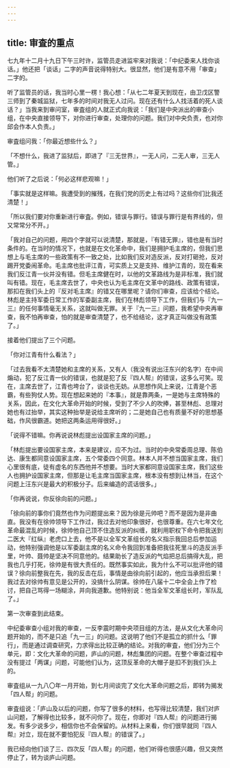 ```yaml
---
---
---
```

title: 审査的重点
---




七九年十二月十九日下午三时许，监管员走进监牢来对我说：「中纪委来人找你谈话。」他还把「谈话」二字的声音说得特别大。很显然，他们是有意不用「审查」二字的。

听了监管员的话，我当时心里一楞！我心想：「从七二年夏天到现在，由卫戊区警三师到了秦城监狱，七年多的时间对我无人过问。现在还有什么人找活着的死人谈话？」当我来到审问室，审査组的人就正式向我说：「我们是中央派出的审查小组，在中央直接领导下，对你进行审查，处理你的问题。我们对中央负责，也对你邱会作本人负责。」

审査组问我：「你最近想些什么？」

「不想什么，我进了监狱后，即进了『三无世界』，一无人问，二无人审，三无人管。」

他们听了之后说：「何必这样悲观嘛！」

「事实就是这样嘛。我遭受到的摧残，在我们党的历史上有过吗？这些你们比我还清楚！」

「所以我们要对你重新进行审査。例如，错误与罪行。错误与罪行是有界线的，但又常常分不开。」

「我对自己的问题，用四个字就可以说清楚，那就是，『有错无罪』，错也是有当时条件的。在当时的情况下，也就是在文化革命中，我们是拥护毛主席的，但我们思想上与毛主席的一些政策有不一致之处，比如我们反对造反派，反对打砸抢，反对踢开党委闹革命。毛主席也批评江青，可实质上又是支持、维护江青的，现在看来我们反江青一伙并没有错。但毛主席健在时，以他的文革路线为是非标准，我们就叫有错。现在，毛主席去世了，中央也认为毛主席在文革中的路线、政策有错误，那扣在我们头上的『反对毛主席』的错又在哪里呢？请你们审查，应该给个结论。林彪是主持军委日常工作的军委副主席，我们在林彪领导下工作，但我们与『九一三』的任何事情毫无关系，这就叫做无罪。关于『九一三』问题，我希望中央再审查，我不怕再审查，怕的就是审查清楚了，也不给结论，这才真正叫做没有政策了。」

接着他们提出了三个问题。

「你对江青有什么看法？」

「过去我看不太清楚她和主席的关系，又有人（我没有说出汪东兴的名字）在中间煽动，犯了反江青一伙的错误，也就是犯了反『四人帮』的错误，这多么可笑。现在，主席去世了，江青也垮台了，谈谈也无妨。从思想作风上来说，江青是个恶霸，有些狗仗人势。现在想起来她的『本事』，就是靠两条，一是她与主席特殊的关系，因此，在文化大革命开始的时候，受到了不少人的吹捧，甚至林彪、总理对她也有过抬举，其实这种抬举是说给主席听的；二是她自己也有质量不好的思想基础，作风很霸道。她把这两条运用得很好。」

「说得不错嘛。你再说说林彪提出设国家主席的问题。」

「林彪提出要设国家主席，本来是建议，应不为过。当时的中央常委周总理、陈伯达、康生都同意设国家主席，五个常委四个同意。林本人并不想当国家主席，我们心里很有底，徒有虚名的东西他并不想要。当时大家都同意设国家主席，我们这些人也拥护设国家主席，但那是让毛主席当国家主席，根本没有想到让林当，在这个问题上汪东兴是最大的积极分子。后来编造的谎话很多。」

「你再说说，你反徐向前的问题。」

「徐向前的事你们竟然也作为问题提出来？因为徐是元帅吧？而不是因为是非曲直。我没有在徐帅领导下工作过，我过去对他印象很好，也很尊重。在六七年文化革命最混乱的时候，徐帅他自己顶不住造反派的纠缠，就利用职权下命令把我送到二医大『红纵』老虎口上去，他不是以全军文革组长的名义指示我回总后参加运动，他特别强调他是以军委副主席的名义命令我回到准备把我往死里斗的造反派手里，叶帅、聂帅是坚决不同意他的。结果助长了造反派的气焰把总后搞得大乱，把我也几乎打死，徐帅是有很大责任的。既然事实如此，我为什么不可以批评他的错误？徐向前整我在先，我的反击在后，事情是由徐向前引起的，他应当承担后果！我过去对徐帅有意见是公开的，没搞什么阴谋。徐帅在八届十二中全会上作了检讨，把自己骂得一场糊涂，并向我道歉。他特别说：他当全军文革组长时，军队乱了。」

第一次审查到此结束。

中纪委审查小组对我的审查，一反李震时期中央项目组的方法，是从文化大革命问题开始的，而不是只追「九一三」的问题。这说明了他们不是孤立的抓什么「罪行」，而是通过调查研究，力求得出比较正确的结论。对我的审査，他们分为三个单元，即：文化大革命的问题，庐山的问题，林彪集团的问题。在整个审查过程中没有提过「两谋」问题，可能他们认为，这顶反革命的大帽子是扣不到我们头上的。

审査组从一九八〇年一月开始，到七月间谈完了文化大革命问题之后，即转为揭发「四人帮」的问题。

审査组说：「庐山及以后的问题，你写了很多的材料，也写得比较清楚，我们对庐山问题，了解得也比较多，就不问你了。现在，你即对『四人帮』的问题进行揭发。有多少说多少，相信你也不会保留的。从材料上来看，你们很早就同『四人帮』对立，现在就不要怕犯反『四人帮』的错误了。」

我已经向他们谈了三、四次反「四人帮」的问题，他们听得也很感兴趣，但又突然停止了，转为谈庐山问题。